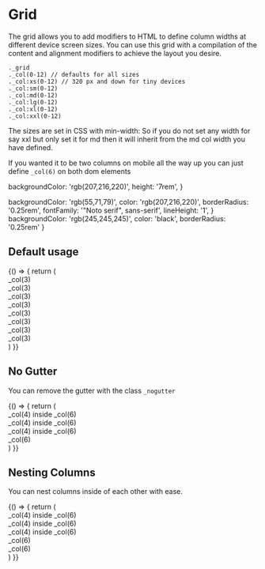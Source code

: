 
<Meta title="3. Modifiers/Grid" />

# Grid

The grid allows you to add modifiers to HTML to define column widths at different device screen sizes. 
You can use this grid with a compilation of the content and alignment modifiers to achieve the layout you desire.

```
._grid
._col(0-12) // defaults for all sizes
._col:xs(0-12) // 320 px and down for tiny devices
._col:sm(0-12)
._col:md(0-12)
._col:lg(0-12)
._col:xl(0-12)
._col:xxl(0-12)
```

The sizes are set in CSS with min-width: So if you do not set any width for say xxl but only set it for md then it will inherit from the md col width you have defined.

If you wanted it to be two columns on mobile all the way up you can just define `_col(6)` on both dom elements

  backgroundColor: 'rgb(207,216,220)',
  height: '7rem',
}

  backgroundColor: 'rgb(55,71,79)',
  color: 'rgb(207,216,220)',
  borderRadius: '0.25rem',
  fontFamily: '"Noto serif", sans-serif',
  lineHeight: '1',
}
  backgroundColor: 'rgb(245,245,245)',
  color: 'black',
  borderRadius: '0.25rem'
}


## Default usage

<Preview>
  <Story name="Default">
    {() => {
      return (
        <div className="_grid" style={parentStyle}>
          <div className="_col(3)" style={grandChildStyle} style={childStyle}>_col(3)</div>
          <div className="_col(3)" style={childStyle}>_col(3)</div>
          <div className="_col(3)" style={childStyle}>_col(3)</div>
          <div className="_col(3)" style={childStyle}>_col(3)</div>
          <div className="_col(3)" style={childStyle}>_col(3)</div>
          <div className="_col(3)" style={childStyle}>_col(3)</div>
          <div className="_col(3)" style={childStyle}>_col(3)</div>
          <div className="_col(3)" style={childStyle}>_col(3)</div>
        </div>
      )
    }}
  </Story>  
</Preview>


## No Gutter

You can remove the gutter with the class `_nogutter`

<Preview>
  <Story name="nogutter">
    {() => {
      return (
        <div className="_grid _nogutter" style={parentStyle}>
          <div className="_col(6) _nogutter _grid" style={childStyle}>
            <div class="_col(4) _nogutter" style={grandChildStyle}>
              _col(4) inside _col(6)
            </div>
            <div class="_col(4) _nogutter" style={grandChildStyle}>
              _col(4) inside _col(6)
            </div>
            <div class="_col(4) _nogutter" style={grandChildStyle}>
              _col(4) inside _col(6)
            </div>
          </div>
          <div className="_col(6) _nogutter" style={childStyle}>_col(6)</div>
        </div>
      )
    }}
  </Story>
</Preview>

## Nesting Columns

You can nest columns inside of each other with ease.

<Preview>
  <Story name="nested">
    {() => {
      return (
        <div className="_grid" style={parentStyle}>
          <div className="_col(6) _grid" style={childStyle}>
            <div class="_col(4)" style={grandChildStyle}>
              _col(4) inside _col(6)
            </div>
            <div class="_col(4)" style={grandChildStyle}>
              _col(4) inside _col(6)
            </div>
            <div class="_col(4)" style={grandChildStyle}>
              _col(4) inside _col(6)
            </div>
          </div>
          <div className="_col(6)" style={childStyle}><div>_col(6)</div> <div>_col(6)</div></div>
        </div>
      )
    }}
  </Story>
</Preview>